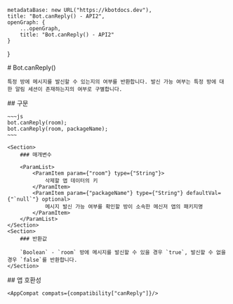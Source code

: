 
    metadataBase: new URL("https://kbotdocs.dev"),
    title: "Bot.canReply() - API2",
    openGraph: {
        ...openGraph,
        title: "Bot.canReply() - API2"
    }
}

<Section>
    # Bot.canReply()

    특정 방에 메시지를 발신할 수 있는지의 여부를 반환합니다. 발신 가능 여부는 특정 방에 대한 알림 세션이 존재하는지의 여부로 구별합니다.
</Section>
<Section>
    ## 구문

    ~~~js
    bot.canReply(room);
    bot.canReply(room, packageName);
    ~~~

    <Section>
        ### 매개변수

        <ParamList>
            <ParamItem param={"room"} type={"String"}>
                삭제할 앱 데이터의 키
            </ParamItem>
            <ParamItem param={"packageName"} type={"String"} defaultVal={"`null`"} optional>
                메시지 발신 가능 여부를 확인할 방이 소속한 메신저 앱의 패키지명
            </ParamItem>
        </ParamList>
    </Section>
    <Section>
        ### 반환값

        `Boolean` - `room` 방에 메시지를 발신할 수 있을 경우 `true`, 발신할 수 없을 경우 `false`를 반환합니다.
    </Section>
</Section>
<Section>
    ## 앱 호환성

    <AppCompat compats={compatibility["canReply"]}/>
</Section>